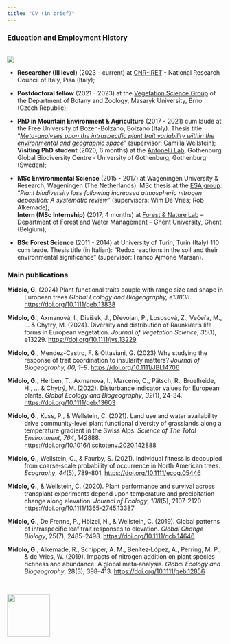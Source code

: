 ```yaml
---
title: "CV (in brief)"
---
```


### **Education and Employment History**

\
![](imgs/timeframe.career.crop.png){fig-align="center"}\

-   **Researcher (III level)** (2023 - current) at [CNR-IRET](https://www.iret.cnr.it/en/){target="_blank"} - National Research Council of Italy, Pisa (Italy);

-   **Postdoctoral fellow** (2021 - 2023) at the [Vegetation Science Group](https://botzool.cz/vegsci/){target="_blank"} of the Department of Botany and Zoology, Masaryk University, Brno (Czech Republic);

-   **PhD in Mountain Environment & Agriculture** (2017 - 2021) cum laude at the Free University of Bozen-Bolzano, Bolzano (Italy). Thesis title: "[*Meta-analyses upon the intraspecific plant trait variability within the environmental and geographic space*](https://hdl.handle.net/10863/34076){target="_blank"}" (supervisor: Camilla Wellstein);\
    **Visiting PhD student** (2020, 6 months) at the [Antonelli Lab](https://antonelli-lab.net/){target="_blank"}, Gothenburg Global Biodiversity Centre - University of Gothenburg, Gothenburg (Sweden);

-   **MSc Environmental Science** (2015 - 2017) at Wageningen University & Research, Wageningen (The Netherlands). MSc thesis at the [ESA group](https://www.wur.nl/en/research-results/chair-groups/environmental-sciences/environmental-systems-analysis-group.htm){target="_blank"}: "*Plant biodiversity loss following increased atmospheric nitrogen deposition: A systematic review*" (supervisors: Wim De Vries; Rob Alkemade); **\
    Intern (MSc Internship)** (2017, 4 months) at [Forest & Nature Lab](https://www.ugent.be/bw/environment/en/research/fornalab){target="_blank"} -- Department of Forest and Water Management -- Ghent University, Ghent (Belgium);

-   **BSc Forest Science** (2011 - 2014) at University of Turin, Turin (Italy) 110 cum laude. Thesis title (in Italian): "Redox reactions in the soil and their environmental significance" (supervisor: Franco Ajmone Marsan).\

### Main publications

::: {style="text-indent: -40px; padding-left: 40px;"}
**Midolo, G.** (2024) Plant functional traits couple with range size and shape in European trees *Global Ecology and Biogeography, e13838*. <https://doi.org/10.1111/geb.13838>

**Midolo, G.**, Axmanová, I., Divíšek, J., Dřevojan, P., Lososová, Z., Večeřa, M., ... & Chytrý, M. (2024). Diversity and distribution of Raunkiær's life forms in European vegetation. *Journal of Vegetation Science*, *35*(1), e13229. <https://doi.org/10.1111/jvs.13229>

**Midolo, G.**, Mendez-Castro, F. & Ottaviani, G. (2023) Why studying the response of trait coordination to insularity matters? *Journal of Biogeography, 00, 1--9*. <https://doi.org/10.1111/JBI.14706>

**Midolo, G.**, Herben, T., Axmanová, I., Marcenò, C., Pätsch, R., Bruelheide, H., ... & Chytrý, M. (2022). Disturbance indicator values for European plants. *Global Ecology and Biogeography*, *32*(1), 24-34. <https://doi.org/10.1111/geb.13603>

**Midolo, G.**, Kuss, P., & Wellstein, C. (2021). Land use and water availability drive community-level plant functional diversity of grasslands along a temperature gradient in the Swiss Alps. *Science of The Total Environment*, *764*, 142888. <https://doi.org/10.1016/j.scitotenv.2020.142888>

**Midolo, G.**, Wellstein, C., & Faurby, S. (2021). Individual fitness is decoupled from coarse‐scale probability of occurrence in North American trees. *Ecography*, *44*(5), 789-801. <https://doi.org/10.1111/ecog.05446>

**Midolo, G.**, & Wellstein, C. (2020). Plant performance and survival across transplant experiments depend upon temperature and precipitation change along elevation. *Journal of Ecology*, *108*(5), 2107-2120 <https://doi.org/10.1111/1365-2745.13387>

**Midolo, G.**, De Frenne, P., Hölzel, N., & Wellstein, C. (2019). Global patterns of intraspecific leaf trait responses to elevation. *Global Change Biology*, 25(7), 2485--2498. <https://doi.org/10.1111/gcb.14646>

**Midolo, G.**, Alkemade, R., Schipper, A. M., Benítez‐López, A., Perring, M. P., & de Vries, W. (2019). Impacts of nitrogen addition on plant species richness and abundance: A global meta‐analysis. *Global Ecology and Biogeography*, 28(3), 398--413. <https://doi.org/10.1111/geb.12856>
:::

\

![](imgs/butvec.svg){fig-align="center" width="100"}
